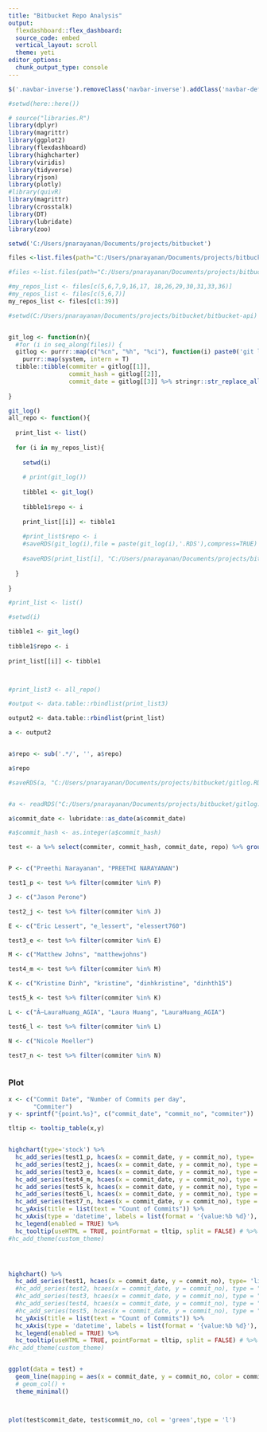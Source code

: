 ---
title: "Bitbucket Repo Analysis"
output: 
  flexdashboard::flex_dashboard:
  source_code: embed
  vertical_layout: scroll
  theme: yeti
editor_options: 
  chunk_output_type: console
---
  
``` {js}

$('.navbar-inverse').removeClass('navbar-inverse').addClass('navbar-default');

```

<style>
  .colored {
    background-color: #FAFAFA;
  }
</style>



```{r include=FALSE}

#setwd(here::here())

# source("libraries.R")
library(dplyr)
library(magrittr)
library(ggplot2)
library(flexdashboard)
library(highcharter)
library(viridis) 
library(tidyverse)
library(rjson)
library(plotly)
#library(quivR)
library(magrittr)
library(crosstalk)
library(DT)
library(lubridate)
library(zoo)

setwd('C:/Users/pnarayanan/Documents/projects/bitbucket')

files <-list.files(path="C:/Users/pnarayanan/Documents/projects/bitbucket", full.names=TRUE, recursive=FALSE)

#files <-list.files(path="C:/Users/pnarayanan/Documents/projects/bitbucket", full.names=TRUE, recursive=FALSE)

#my_repos_list <- files[c(5,6,7,9,16,17, 18,26,29,30,31,33,36)]
#my_repos_list <- files[c(5,6,7)]
my_repos_list <- files[c(1:39)]


```

```{r }

#setwd(C:/Users/pnarayanan/Documents/projects/bitbucket/bitbucket-api)


git_log <- function(n){
  #for (i in seq_along(files)) {
  gitlog <- purrr::map(c("%cn", "%h", "%ci"), function(i) paste0('git log --all --pretty=format:', i)) %>%
    purrr::map(system, intern = T)
  tibble::tibble(commiter = gitlog[[1]],
                 commit_hash = gitlog[[2]],
                 commit_date = gitlog[[3]] %>% stringr::str_replace_all(., pattern = " -0800", ""))  
  
} 

git_log()
all_repo <- function(){
  
  print_list <- list()
  
  for (i in my_repos_list){
    
    setwd(i)
    
    # print(git_log())
    
    tibble1 <- git_log()
    
    tibble1$repo <- i
    
    print_list[[i]] <- tibble1
    
    #print_list$repo <- i
    #saveRDS(git_log(i),file = paste(git_log(i),'.RDS'),compress=TRUE)
    
    #saveRDS(print_list[i], "C:/Users/pnarayanan/Documents/projects/bitbucket/git.RDS")
    
  }
  
}

#print_list <- list()

#setwd(i)

tibble1 <- git_log()
    
tibble1$repo <- i
  
print_list[[i]] <- tibble1



#print_list3 <- all_repo()

#output <- data.table::rbindlist(print_list3)

output2 <- data.table::rbindlist(print_list)

a <- output2


a$repo <- sub('.*/', '', a$repo)

a$repo

#saveRDS(a, "C:/Users/pnarayanan/Documents/projects/bitbucket/gitlog.RDS")


#a <- readRDS("C:/Users/pnarayanan/Documents/projects/bitbucket/gitlog.RDS")

a$commit_date <- lubridate::as_date(a$commit_date)

#a$commit_hash <- as.integer(a$commit_hash)

test <- a %>% select(commiter, commit_hash, commit_date, repo) %>% group_by(commit_date,commiter) %>% tally() %>% mutate(commit_no = n) %>% distinct()


P <- c("Preethi Narayanan", "PREETHI NARAYANAN")

test1_p <- test %>% filter(commiter %in% P)

J <- c("Jason Perone")

test2_j <- test %>% filter(commiter %in% J)

E <- c("Eric Lessert", "e_lessert", "elessert760")

test3_e <- test %>% filter(commiter %in% E)

M <- c("Matthew Johns", "matthewjohns")

test4_m <- test %>% filter(commiter %in% M)

K <- c("Kristine Dinh", "kristine", "dinhkristine", "dinhth15")

test5_k <- test %>% filter(commiter %in% K)

L <- c("Â–LauraHuang_AGIA", "Laura Huang", "LauraHuang_AGIA")

test6_l <- test %>% filter(commiter %in% L)

N <- c("Nicole Moeller")

test7_n <- test %>% filter(commiter %in% N)



```


### Plot

``` {r }

x <- c("Commit Date", "Number of Commits per day", 
       "Commiter")
y <- sprintf("{point.%s}", c("commit_date", "commit_no", "commiter"))

tltip <- tooltip_table(x,y)


highchart(type='stock') %>%
  hc_add_series(test1_p, hcaes(x = commit_date, y = commit_no), type= 'line', color = 'red', name = "Preethi Narayanan") %>%
  hc_add_series(test2_j, hcaes(x = commit_date, y = commit_no), type = "line", color= 'black', name = "Jason Perone") %>% 
  hc_add_series(test3_e, hcaes(x = commit_date, y = commit_no), type = "line", color= 'blue', name = "Eric Lessert") %>% 
  hc_add_series(test4_m, hcaes(x = commit_date, y = commit_no), type = "line", color= 'green', name = "Matthew Johns") %>% 
  hc_add_series(test5_k, hcaes(x = commit_date, y = commit_no), type = "line", color= 'pink', name = "Kristine Dinh") %>% 
  hc_add_series(test6_l, hcaes(x = commit_date, y = commit_no), type = "line", color= 'orange', name = "Laura Huang") %>% 
  hc_add_series(test7_n, hcaes(x = commit_date, y = commit_no), type = "line", color= 'purple', name = "Nicole Moeller") %>% 
  hc_yAxis(title = list(text = "Count of Commits")) %>%
  hc_xAxis(type = 'datetime', labels = list(format = '{value:%b %d}'), title = list(text = "Commit Date")) %>%
  hc_legend(enabled = TRUE) %>% 
  hc_tooltip(useHTML = TRUE, pointFormat = tltip, split = FALSE) # %>% 
#hc_add_theme(custom_theme)




highchart() %>%
  hc_add_series(test1, hcaes(x = commit_date, y = commit_no), type= 'line', color = 'red', name = "Commiter:Preethi Narayanan") %>%
  #hc_add_series(test2, hcaes(x = commit_date, y = commit_no), type = "line", color= 'black', name = "Commiter:Kristine Dinh") %>% 
  #hc_add_series(test3, hcaes(x = commit_date, y = commit_no), type = "line", color= 'blue', name = "Commiter:Jason Perone") %>% 
  #hc_add_series(test4, hcaes(x = commit_date, y = commit_no), type = "line", color= 'green', name = "Commiter:Eric Lessert") %>% 
  #hc_add_series(test5, hcaes(x = commit_date, y = commit_no), type = "line", color= 'yellow', name = "Commiter:Matthew Johns") %>% 
  hc_yAxis(title = list(text = "Count of Commits")) %>%
  hc_xAxis(type = 'datetime', labels = list(format = '{value:%b %d}'), title = list(text = "Commit Date")) %>%
  hc_legend(enabled = TRUE) %>% 
  hc_tooltip(useHTML = TRUE, pointFormat = tltip, split = FALSE) # %>% 
#hc_add_theme(custom_theme)


ggplot(data = test) + 
  geom_line(mapping = aes(x = commit_date, y = commit_no, color = commiter)) +
  # geom_col() +
  theme_minimal()



plot(test$commit_date, test$commit_no, col = 'green',type = 'l')

```
